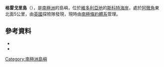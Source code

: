 {{coord|76|49|S|162|58|E|source:GNIS|display=title}}

'''格雷戈里島'''（{{lang-en|Gregory Island}}），是[[南極洲|南極洲]]的島嶼，位於[[維多利亞地|維多利亞地]]的[[斯科特海岸|斯科特海岸]]，處於[[阿徹角|阿徹角]]東北面5公里，由[[英國|英國]]探險隊發現，現時由[[南極條約體系|南極條約體系]]管理。

==參考資料==
*{{cite gnis | type = antarid | id = 6028| name = Gregory Island | accessdate = 2012-05-07}}
*{{usgs-gazetteer|id=6028}}

{{DEFAULTSORT:Gregory Island}}
[[Category:南極洲島嶼|Category:南極洲島嶼]]


{{ScottCoast-geo-stub}}